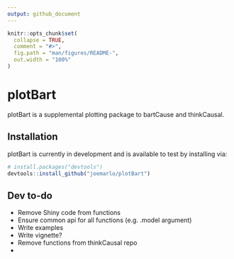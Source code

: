 ```yaml
---
output: github_document
---
```


<!-- README.md is generated from README.Rmd. Please edit that file -->

```r
knitr::opts_chunk$set(
  collapse = TRUE,
  comment = "#>",
  fig.path = "man/figures/README-",
  out.width = "100%"
)
```

# plotBart

<!-- badges: start -->
<!-- badges: end -->

plotBart is a supplemental plotting package to bartCause and thinkCausal.

## Installation

plotBart is currently in development and is available to test by installing via:

``` r
# install.packages("devtools")
devtools::install_github("joemarlo/plotBart")
```

## Dev to-do
- Remove Shiny code from functions
- Ensure common api for all functions (e.g. .model argument)
- Write examples
- Write vignette?
- Remove functions from thinkCausal repo
- 
